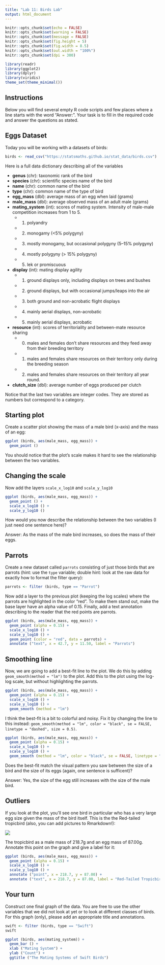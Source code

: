 ```yaml
---
title: "Lab 11: Birds Lab"
output: html_document
---
```


```r
knitr::opts_chunk$set(echo = FALSE)
knitr::opts_chunk$set(warning = FALSE)
knitr::opts_chunk$set(message = FALSE)
knitr::opts_chunk$set(fig.height = 5)
knitr::opts_chunk$set(fig.width = 8.5)
knitr::opts_chunk$set(out.width = "100%")
knitr::opts_chunk$set(dpi = 300)

library(readr)
library(ggplot2)
library(dplyr)
library(viridis)
theme_set(theme_minimal())
```

## Instructions

Below you will find several empty R code scripts and few places where a line
starts with the word "Answer:". Your task is to fill in the required code and
answer the questions as stated.

## Eggs Dataset

Today you will be working with a datasets of birds:

```r
birds <- read_csv("https://statsmaths.github.io/stat_data/birds.csv")
```

Here is a full data dictionary describing all of the variables

- **genus** (chr): taxonomic rank of the bird
- **species** (chr): scientific species name of the bird
- **name** (chr): common name of the bird
- **type** (chr): common name of the type of bird
- **egg_mass** (dbl): average mass of an egg when laid (grams)
- **male_mass** (dbl): average observed mass of an adult male (grams)
- **mating_system** (int): scores of mating system. Intensity of male-male competition increases from 1 to 5.
    - (1) polyandry
    - (2) monogamy (<5% polygyny)
    - (3) mostly monogamy, but occasional polygyny (5–15% polygyny)
    - (4) mostly polygyny (> 15% polygyny)
    - (5) lek or promiscuous
- **display** (int): mating display agility
    - (1) ground displays only, including displays on trees and bushes
    - (2) ground displays, but with occasional jumps/leaps into the air
    - (3) both ground and non-acrobatic flight displays
    - (4) mainly aerial displays, non-acrobatic
    - (5) mainly aerial displays, acrobatic
- **resource** (int): scores of territoriality and between-mate resource sharing
    - (0) males and females don't share resources and they feed away from their breeding territory
    - (1) males and females share resources on their territory only during the breeding season
    - (2) males and females share resources on their territory all year round.
- **clutch_size** (dbl): average number of eggs produced per clutch

Notice that the last two variables are integer codes. They are stored as numbers but
correspond to a category.

## Starting plot

Create a scatter plot showing the mass of a male bird (x-axis) and the mass of an egg:

```r
ggplot (birds, aes(male_mass, egg_mass)) +
  geom_point ()
```

You should notice that the plot's scale makes it hard to see the relationship between the two variables.

## Changing the scale

Now add the layers `scale_x_log10` and `scale_y_log10`

```r
ggplot (birds, aes(male_mass, egg_mass)) +
  geom_point () +
  scale_x_log10 () +
  scale_y_log10 ()
```

How would you now describe the relationship between the two variables (I just need one sentence here)?

Answer: As the mass of the male bird increases, so does the mass of their eggs. 

## Parrots

Create a new dataset called `parrots` consisting of just those birds that are
parrots (hint: use the `type` variable; double hint: look at the raw data for
exactly how to format the filter query):

```r
parrots <- filter (birds, type == "Parrot")
```

Now add a layer to the previous plot (keeping the log scales) where the parrots are highlighted in the
color "red". To make them stand out, make the base layer have an alpha value of 0.15. Finally, add
a text annotation describing to the reader that the red points are parrots.

```r
ggplot (birds, aes(male_mass, egg_mass)) +
  geom_point (alpha = 0.15) +
  scale_x_log10 () +
  scale_y_log10 () +
  geom_point (color = "red", data = parrots) +
  annotate ("text", x = 42.7, y = 11.50, label = "Parrots")
```

## Smoothing line

Now, we are going to add a best-fit line to the plot. We do this by adding `geom_smooth(method = "lm")` to
the plot. Add this to the plot using the log-log scale, but without highlighting the parrots.

```r
ggplot (birds, aes(male_mass, egg_mass)) +
  geom_point (alpha = 0.15) +
  scale_x_log10 () +
  scale_y_log10 () + 
  geom_smooth (method = "lm")
```

I think the best-fit is a bit to colorful and noisy. Fix it by changing the line to this instead:
`geom_smooth(method = "lm", color = "black", se = FALSE, linetype = "dashed", size = 0.5)`.

```r
ggplot (birds, aes(male_mass, egg_mass)) +
  geom_point (alpha = 0.15) +
  scale_x_log10 () +
  scale_y_log10 () + 
  geom_smooth (method = "lm", color = "black", se = FALSE, linetype = "dashed", size = 0.5)
```

Does the best-fit match the visual pattern you saw between the size of a bird and the size of its eggs (again,
one sentence is sufficent)?

Answer: Yes, the size of the egg still increases with the size of the male bird. 

## Outliers

If you look at the plot, you'll see one bird in particular who has a very large egg size given the mass of
the bird itself. This is the the Red-tailed tropicbird (also, you can add pictures to Rmarkdown!):

![](https://upload.wikimedia.org/wikipedia/commons/thumb/4/47/Red-tailed_Tropicbird_RWD2.jpg/640px-Red-tailed_Tropicbird_RWD2.jpg)

The tropicbird as a male mass of 218.7g and an egg mass of 87.00g. Annotate this point on the graph and give a label for
it:

```r
ggplot (birds, aes(male_mass, egg_mass)) +
  geom_point (alpha = 0.15) +
  scale_x_log10 () +
  scale_y_log10 () +
  annotate ("point", x = 218.7, y = 87.00) +
  annotate ("text", x = 218.7, y = 87.00, label = "Red-Tailed Tropicbird")
```

## Your turn

Construct one final graph of the data. You are free to use the other variables that we did not look at yet or to look at
different classes of birds. For this graph (only), please add an appropriate title and annotations.

```r
swift <- filter (birds, type == "Swift")
swift
```

```r
ggplot (birds, aes(mating_system)) +
  geom_bar () +
  xlab ("Mating System") +
  ylab ("Count") +
  ggtitle ("The Mating Systems of Swift Birds")
```











